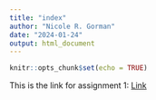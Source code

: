```yaml
---
title: "index"
author: "Nicole R. Gorman"
date: "2024-01-24"
output: html_document
---
```


```r
knitr::opts_chunk$set(echo = TRUE)
```

This is the link for assignment 1: [Link](https://nicolergorman.github.io/test/)
